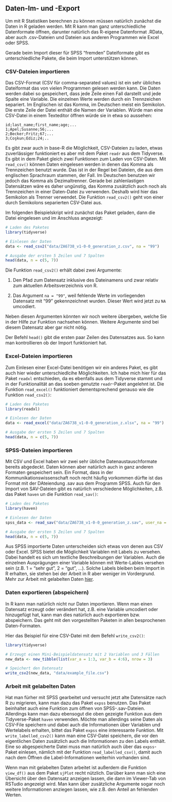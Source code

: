 ## Daten-Im- und -Export

Um mit R Statistiken berechnen zu können müssen natürlich zunächst die Daten in R geladen werden. Mit R kann man ganz unterschiedliche Datenformate öffnen, darunter natürlich das R-eigene Datenformat .RData, aber auch .csv-Dateien und Dateien aus anderen Programmen wie Excel oder SPSS. 

Gerade beim Import dieser für SPSS "fremden" Dateiformate gibt es unterschiedliche Pakete, die beim Import unterstützen können. 


### CSV-Dateien importieren

Das CSV-Format (CSV für comma-separated values) ist ein sehr übliches Dateiformat das von vielen Programmen gelesen werden kann. Die Daten werden dabei so gespeichert, dass jede Zeile einen Fall darstellt und jede Spalte eine Variable. Die einzelnen Werte werden  durch ein Trennzeichen separiert. Im Englischen ist das Komma, im Deutschen meist ein Semikolon. Die erste Zeile der Datei enthält die Namen der Variablen. Würde man eine CSV-Datei in einem Texteditor öffnen würde sie in etwa so aussehen: 

`id;last_name;first_name;age;...`<br />
`1;Apel;Susanne;56;...`<br />
`2;Becker;Fritz;67;...`<br />
`3;Coşkun;Ediz;24;..`<br />

Es gibt zwar auch in base-R die Möglichkeit, CSV-Dateien zu laden, etwas zuverlässiger funktioniert es aber mit dem Paket `readr` aus dem Tidyverse. Es gibt in dem Paket gleich zwei Funktionen zum Laden von CSV-Daten. Mit `read_csv()` können Daten eingelesen werden in denen das Komma als Trennzeichen benutzt wurde. Das ist in der Regel bei Dateien, die aus dem englischen Sprachraum stammen, der Fall. Im Deutschen benutzen wir jedoch das Komma als Dezimaltrenner. Gerade bei zahlenlastigen Datensätzen wäre es daher ungünstig, das Komma zusätzlich auch noch als Trennzeichen in einer Daten-Datei zu verwenden. Deshalb wird hier das Semikolon als Trenner verwendet. Die Funktion `read_csv2()` geht von einer durch Semikolons separierten CSV-Datei aus.

Im folgenden Beispielskript wird zunächst das Paket geladen, dann die Datei eingelesen und im Anschluss angezeigt:


```r
# Laden des Paketes
library(tidyverse)

# Einlesen der Daten
data <- read_csv2("data/ZA6738_v1-0-0_generation_z.csv", na = "99")
```

```r
# Ausgabe der ersten 5 Zeilen und 7 Spalten
head(data, n = c(5, 7))

```


Die Funktion `read_csv2()` erhält dabei zwei Argumente:

1. Den Pfad zum Datensatz inklusive des Dateinamens und zwar relativ zum aktuellen Arbeitsverzeichnis von R.

2. Das Argument `na = "99"`, weil fehlende Werte im vorliegenden Datensatz mit "99" gekennzeichnet wurden. Dieser Wert wird jetzt zu `NA` umcodiert.

Neben diesen Argumenten könnten wir noch weitere übergeben, welche Sie in der Hilfe zur Funktion nachsehen können. Weitere Argumente sind bei diesem Datensatz aber gar nicht nötig.

Der Befehl `head()` gibt die ersten paar Zeilen des Datensatzes aus. So kann man kontrollieren ob der Import funktioniert hat.


### Excel-Dateien importieren

Zum Einlesen einer Excel-Datei benötigen wir ein anderes Paket, es gibt auch hier wieder unterschiedlcihe Möglichkeiten. Ich habe mich hier für das Paket `readxl` entschieden, da es ebenfalls aus dem Tidyverse stammt und in der Funktionalität an das soeben genutzte `readr`-Paket angelehnt ist. Die Funktion `read_excel()` funktioniert dementsprechend genauso wie die Funktion `read_csv2()`:

```r
# Laden des Paketes
library(readxl)

# Einlesen der Daten
data <- read_excel("data/ZA6738_v1-0-0_generation_z.xlsx", na = "99")

# Ausgabe der ersten 5 Zeilen und 7 Spalten
head(data, n = c(5, 7))
```

### SPSS-Dateien importieren

Mit CSV und Excel haben wir zwei sehr übliche Datenaustauschformate bereits abgedeckt. Daten können aber natürlich auch in ganz anderen Formaten gespeichert sein. Ein Format, dass in der Kommunikationswissenschaft noch recht häufig vorkommen dürfte ist das Format mit der DAteiendung .sav aus dem Programm SPSS. Auch für den Import von SAV-Dateien gibt es natürlich verschiedene Möglichkeiten, z.B. das Paket `haven` un die Funktion `read_sav()`:

```r
# Laden des Paketes
library(haven)

# Einlesen der Daten
spss_data <- read_sav("data/ZA6738_v1-0-0_generation_z.sav", user_na = TRUE)

# Ausgabe der ersten 5 Zeilen und 7 Spalten
head(data, n = c(5, 7))
```

Aus SPSS importierte Daten unterscheiden sich etwas von denen aus CSV oder Excel. SPSS bietet die Möglichkeit Variablen mit Labels zu versehen. Dabei handelt es sich um textliche Beschreibungen der Variablen. Auch die einzelnen Ausprägungen einer Variable können mit Werte-Lables versehen sein (z.B. 1 = "sehr gut", 2 = "gut", ...). Solche Labels bleiben beim Import in R erhalten, sie stehen bei der Arbeit in R aber weniger im Vordergrund. Mehr zur Arbeit mit gelabelten Daten [hier](#work_labelled).


### Daten exportieren (abspeichern)

In R kann man natürlich nicht nur Daten importieren. Wenn man einen Datensatz erzeugt oder verändert hat, z.B. eine Variable umcodiert oder hinzugefügt hat, kann man dies natürlich auch exportieren bzw. abspeichern. Das geht mit den vorgestellten Paketen in allen besprochenen Daten-Formaten.

Hier das Beispiel für eine CSV-Datei mit dem Befehl `write_csv2()`:

```r
library(tidyverse)

# Erzeugt einen Mini-Beispieldatensatz mit 2 Variablen und 3 Fällen
new_data <- new_tibble(list(var_a = 1:3, var_b = 4:6), nrow = 3)

# Speichert den Datensatz
write_csv2(new_data, "data/example_file.csv")
```


### Arbeit mit gelabelten Daten {#work_labelled}

Hat man fürher mit SPSS gearbeitet und versucht jetzt alte Datensätze nach R zu migrieren, kann man dazu das Paket `expss` benutzen. Das Paket beinhaltet auch eine Funktion zum öffnen von SPSS-.sav-Dateien. Allerdings kann man dazu ebensogut die oben gezeigte Funktion aus dem Tidyverse-Paket `haven` verwenden. Möchte man allerdings seine Daten als CSV-File speichern und dabei auch die Informationen über Variablen und Wertelabels erhalten, bittet das Paket `expss` eine interessante Funktion. Mit `write_labelled_csv2()` kann man eine CSV-Datei speichern, die vor den eigentlichen Daten zusätzlich auch die Informationen zu den Labels enthält. Eine so abgespeicherte Datei muss man natürlich auch über das `expss`-Paket einlesen, nämlich mit der Funktion `read_labelled_csv()`, damit auch nach dem Öffnen die Label-Informationen weiterhin vorhanden sind.

Wenn man mit gelabelten Daten arbeitet ist außerdem die Funktion `view_df()` aus dem Paket `sjPlot` recht nützlich. Darüber kann man sich eine Übersicht über den Datensatz anzeigen lassen, die dann im Viewer-Tab von RSTudio angezeigt wird. Man kann über zusätzliche Argumente sogar noch weitere Informationen anziegen lassen, wie z.B. den Anteil an fehlenden Werten.

